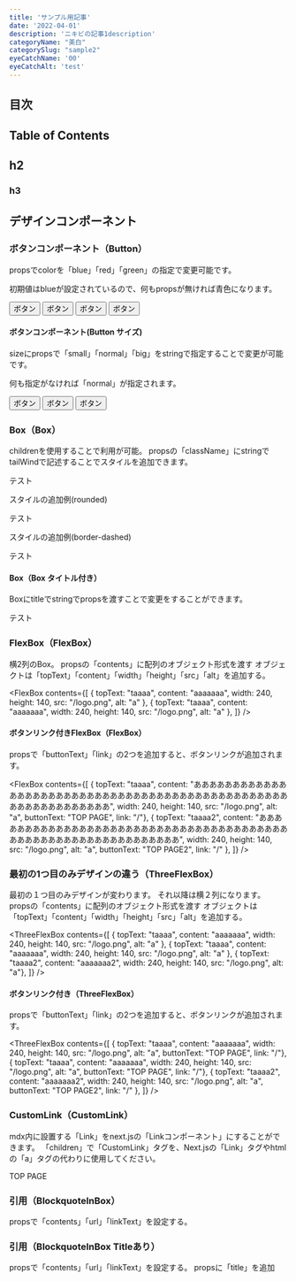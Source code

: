 ```yaml
---
title: 'サンプル用記事'
date: '2022-04-01'
description: 'ニキビの記事1description'
categoryName: "美白"
categorySlug: "sample2"
eyeCatchName: '00'
eyeCatchAlt: 'test'
---
```


## 目次


## Table of Contents



## h2

### h3

## デザインコンポーネント

### ボタンコンポーネント（Button）

propsでcolorを「blue」「red」「green」の指定で変更可能です。

初期値はblueが設定されているので、何もpropsが無ければ青色になります。

<Button>ボタン</Button>
<Button color="green">ボタン</Button>
<Button color="red">ボタン</Button>
<Button color="gray">ボタン</Button>

#### ボタンコンポーネント(Button サイズ)

sizeにpropsで「small」「normal」「big」をstringで指定することで変更が可能です。

何も指定がなければ「normal」が指定されます。

<Button size="small">ボタン</Button>
<Button size="normal">ボタン</Button>
<Button size="big">ボタン</Button>

### Box（Box）

childrenを使用することで利用が可能。
propsの「className」にstringでtailWindで記述することでスタイルを追加できます。

<Box>テスト</Box>

スタイルの追加例(rounded)

<Box className="rounded">テスト</Box>

スタイルの追加例(border-dashed)

<Box className="border-dashed">テスト</Box>

#### Box（Box タイトル付き）

Boxにtitleでstringでpropsを渡すことで変更をすることができます。

<Box title="タイトル付きBox">テスト</Box>

### FlexBox（FlexBox）

横2列のBox。
propsの「contents」に配列のオブジェクト形式を渡す
オブジェクトは「topText」「content」「width」「height」「src」「alt」を追加する。

<FlexBox contents={[
  { topText: "taaaa", content: "aaaaaaa", width: 240, height: 140, src: "/logo.png", alt: "a" },
  { topText: "taaaa", content: "aaaaaaa", width: 240, height: 140, src: "/logo.png", alt: "a" },
]} />

#### ボタンリンク付きFlexBox（FlexBox）

propsで「buttonText」「link」の2つを追加すると、ボタンリンクが追加されます。

<FlexBox contents={[
  { topText: "taaaa", content: "あああああああああああああああああああああああああああああああああああああああああああああああああああああああああああああ", width: 240, height: 140, src: "/logo.png", alt: "a", buttonText: "TOP PAGE", link: "/"},
  { topText: "taaaa2", content: "あああああああああああああああああああああああああああああああああああああああああああああああああああああああああああああ", width: 240, height: 140, src: "/logo.png", alt: "a", buttonText: "TOP PAGE2", link: "/" },
]} />

### 最初の1つ目のみデザインの違う（ThreeFlexBox）

最初の１つ目のみデザインが変わります。
それ以降は横２列になります。
propsの「contents」に配列のオブジェクト形式を渡す
オブジェクトは「topText」「content」「width」「height」「src」「alt」を追加する。

<ThreeFlexBox contents={[
  { topText: "taaaa", content: "aaaaaaa", width: 240, height: 140, src: "/logo.png", alt: "a" },
  { topText: "taaaa", content: "aaaaaaa", width: 240, height: 140, src: "/logo.png", alt: "a" },
  { topText: "taaaa2", content: "aaaaaaa2", width: 240, height: 140, src: "/logo.png", alt: "a"},
]} />

#### ボタンリンク付き（ThreeFlexBox）

propsで「buttonText」「link」の2つを追加すると、ボタンリンクが追加されます。

<ThreeFlexBox contents={[
  { topText: "taaaa", content: "aaaaaaa", width: 240, height: 140, src: "/logo.png", alt: "a", buttonText: "TOP PAGE", link: "/"},
  { topText: "taaaa", content: "aaaaaaa", width: 240, height: 140, src: "/logo.png", alt: "a", buttonText: "TOP PAGE", link: "/"},
  { topText: "taaaa2", content: "aaaaaaa2", width: 240, height: 140, src: "/logo.png", alt: "a", buttonText: "TOP PAGE2", link: "/" },
]} />

### CustomLink（CustomLink）

mdx内に設置する「Link」をnext.jsの「Linkコンポーネント」にすることができます。
「children」で「CustomLink」タグを、Next.jsの「Link」タグやhtmlの「a」タグの代わりに使用してください。

<CustomLink href="/">TOP PAGE</CustomLink>

### 引用（BlockquoteInBox）

propsで「contents」「url」「linkText」を設定する。

<BlockquoteInBox contents="a" url="/" linkText="aaa"  />

### 引用（BlockquoteInBox Titleあり）

propsで「contents」「url」「linkText」を設定する。
propsに「title」を追加

<BlockquoteInBox title="test" contents="a" url="/" linkText="aaa"  />